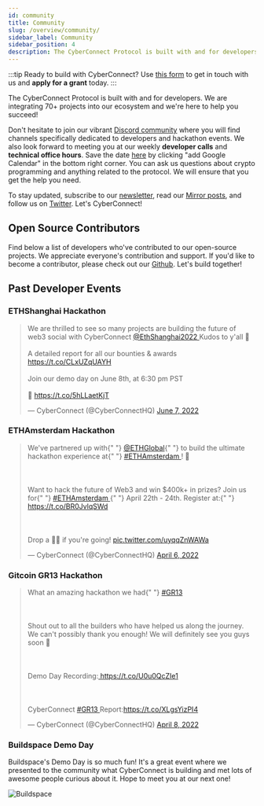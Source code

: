 ```yaml
---
id: community
title: Community
slug: /overview/community/
sidebar_label: Community
sidebar_position: 4
description: The CyberConnect Protocol is built with and for developers. We are integrating 70+ projects into our ecosystem and we're here to help you succeed!
---
```


<head>
  <script
    async
    src="https://platform.twitter.com/widgets.js"
    charSet="utf-8"
  ></script>
</head>

:::tip
Ready to build with CyberConnect? Use [this form](https://9txmc3wk3bc.typeform.com/cybergrants) to get in touch with us and **apply for a grant** today.
:::

The CyberConnect Protocol is built with and for developers. We are integrating 70+ projects into our ecosystem and we're here to help you succeed!

Don't hesitate to join our vibrant [Discord community](https://discord.com/invite/cUc8VRGmPs) where you will find channels specifically dedicated to developers and hackathon events. We also look forward to meeting you at our weekly <strong>developer calls</strong> and <strong>technical office hours</strong>. Save the date [here](https://calendar.google.com/calendar/u/0/embed?src=c_jrfrb2dvlvpttf9jp6b2lrv0n8@group.calendar.google.com&ctz=America/Los_Angeles) by clicking "add Google Calendar" in the bottom right corner. You can ask us questions about crypto programming and anything related to the protocol. We will ensure that you get the help you need.

To stay updated, subscribe to our [newsletter](https://www.getrevue.co/profile/cyberconnect), read our [Mirror posts](https://mirror.xyz/cyberlab.eth), and follow us on [Twitter](https://twitter.com/CyberConnectHQ). Let's CyberConnect!

## Open Source Contributors

Find below a list of developers who've contributed to our open-source projects. We appreciate everyone's contribution and support. If you'd like to become a contributor, please check out our [Github](https://github.com/cyberconnecthq/). Let's build together!


<ContributorCards />

## Past Developer Events

### ETHShanghai Hackathon

<blockquote class="twitter-tweet">
  <p lang="en" dir="ltr">
    We are thrilled to see so many projects are building the future of web3
    social with CyberConnect
    <a href="https://twitter.com/ETHShanghai2022?ref_src=twsrc%5Etfw">
      @EthShanghai2022
    </a> Kudos to y&#39;all 🙌<br></br>A detailed report for all our bounties
    &amp; awards
    <a href="https://t.co/CLxUZqUAYH">https://t.co/CLxUZqUAYH</a>
    <br></br>Join our demo day on June 8th, at 6:30 pm PST <br></br>📅
    <a href="https://t.co/5hLLaetKjT">https://t.co/5hLLaetKjT</a>
  </p>
  &mdash; CyberConnect (@CyberConnectHQ) <a href="https://twitter.com/CyberConnectHQ/status/1534322552566255616?ref_src=twsrc%5Etfw">June 7, 2022</a>
</blockquote>

### ETHAmsterdam Hackathon

<blockquote className="twitter-tweet">
  <p lang="en" dir="ltr">
    We&#39;ve partnered up with{" "}
    <a href="https://twitter.com/ETHGlobal?ref_src=twsrc%5Etfw">@ETHGlobal</a>{" "}
    to build the ultimate hackathon experience at{" "}
    <a href="https://twitter.com/hashtag/ETHAmsterdam?src=hash&amp;ref_src=twsrc%5Etfw">
      #ETHAmsterdam
    </a>
    ! 🥳<br></br>
    <br></br>Want to hack the future of Web3 and win $400k+ in prizes? Join us
    for{" "}
    <a href="https://twitter.com/hashtag/ETHAmsterdam?src=hash&amp;ref_src=twsrc%5Etfw">
      #ETHAmsterdam
    </a>{" "}
    April 22th - 24th. Register at:{" "}
    <a href="https://t.co/BR0JvlqSWd">https://t.co/BR0JvlqSWd</a> <br></br>
    <br></br>Drop a 🙋‍♀️ if you&#39;re going! <a href="https://t.co/uyqqZnWAWa">pic.twitter.com/uyqqZnWAWa</a>
  </p>
  &mdash; CyberConnect (@CyberConnectHQ) <a href="https://twitter.com/CyberConnectHQ/status/1511789984008843264?ref_src=twsrc%5Etfw">April 6, 2022</a>
</blockquote>

### Gitcoin GR13 Hackathon

<blockquote className="twitter-tweet">
  <p lang="en" dir="ltr">
    What an amazing hackathon we had{" "}
    <a href="https://twitter.com/hashtag/GR13?src=hash&amp;ref_src=twsrc%5Etfw">
      #GR13
    </a>
    <br></br>
    <br></br>Shout out to all the builders who have helped us along the journey.
    We can&#39;t possibly thank you enough! We will definitely see you guys soon
    💯<br></br>
    <br></br>Demo Day Recording:<a href="https://t.co/U0u0QcZIe1">
      https://t.co/U0u0QcZIe1
    </a>
    <br></br>
    <br></br>CyberConnect <a href="https://twitter.com/hashtag/GR13?src=hash&amp;ref_src=twsrc%5Etfw">
      #GR13
    </a> Report:<a href="https://t.co/XLgsYizPI4">https://t.co/XLgsYizPI4</a>
  </p>
  &mdash; CyberConnect (@CyberConnectHQ) <a href="https://twitter.com/CyberConnectHQ/status/1512575205759066112?ref_src=twsrc%5Etfw">April 8, 2022</a>
</blockquote>

### Buildspace Demo Day

Buildspace's Demo Day is so much fun! It's a great event where we presented to the community what CyberConnect is building and met lots of awesome people curious about it. Hope to meet you at our next one!

![Buildspace](/img/v0.2.0/overview/buildspace.jpg)
